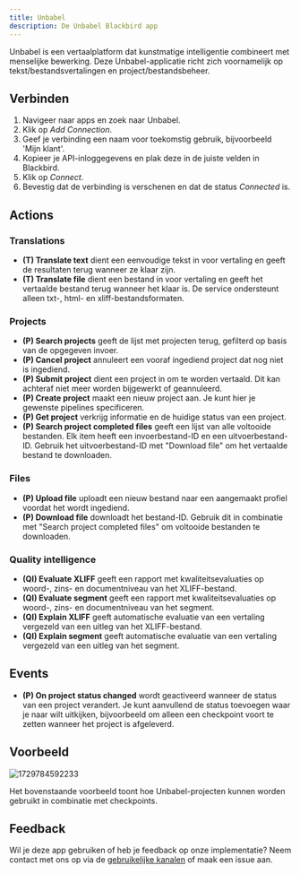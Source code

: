 ```yaml
---
title: Unbabel
description: De Unbabel Blackbird app
---
```


<LinkCard title="View on Github" target="_blank" href="https://github.com/bb-io/Unbabel" icon="github" />
 

Unbabel is een vertaalplatform dat kunstmatige intelligentie combineert met menselijke bewerking. Deze Unbabel-applicatie richt zich voornamelijk op tekst/bestandsvertalingen en project/bestandsbeheer.

## Verbinden

1. Navigeer naar apps en zoek naar Unbabel.
2. Klik op _Add Connection_.
3. Geef je verbinding een naam voor toekomstig gebruik, bijvoorbeeld 'Mijn klant'.
4. Kopieer je API-inloggegevens en plak deze in de juiste velden in Blackbird.
5. Klik op _Connect_.
6. Bevestig dat de verbinding is verschenen en dat de status _Connected_ is.

## Actions

### Translations

- **(T) Translate text** dient een eenvoudige tekst in voor vertaling en geeft de resultaten terug wanneer ze klaar zijn.
- **(T) Translate file** dient een bestand in voor vertaling en geeft het vertaalde bestand terug wanneer het klaar is. De service ondersteunt alleen txt-, html- en xliff-bestandsformaten.

### Projects

- **(P) Search projects** geeft de lijst met projecten terug, gefilterd op basis van de opgegeven invoer.
- **(P) Cancel project** annuleert een vooraf ingediend project dat nog niet is ingediend.
- **(P) Submit project** dient een project in om te worden vertaald. Dit kan achteraf niet meer worden bijgewerkt of geannuleerd.
- **(P) Create project** maakt een nieuw project aan. Je kunt hier je gewenste pipelines specificeren.
- **(P) Get project** verkrijg informatie en de huidige status van een project.
- **(P) Search project completed files** geeft een lijst van alle voltooide bestanden. Elk item heeft een invoerbestand-ID en een uitvoerbestand-ID. Gebruik het uitvoerbestand-ID met "Download file" om het vertaalde bestand te downloaden.

### Files

- **(P) Upload file** uploadt een nieuw bestand naar een aangemaakt profiel voordat het wordt ingediend.
- **(P) Download file** downloadt het bestand-ID. Gebruik dit in combinatie met "Search project completed files" om voltooide bestanden te downloaden.

### Quality intelligence

- **(QI) Evaluate XLIFF** geeft een rapport met kwaliteitsevaluaties op woord-, zins- en documentniveau van het XLIFF-bestand.
- **(QI) Evaluate segment** geeft een rapport met kwaliteitsevaluaties op woord-, zins- en documentniveau van het segment.
- **(QI) Explain XLIFF** geeft automatische evaluatie van een vertaling vergezeld van een uitleg van het XLIFF-bestand.
- **(QI) Explain segment** geeft automatische evaluatie van een vertaling vergezeld van een uitleg van het segment.

## Events

- **(P) On project status changed** wordt geactiveerd wanneer de status van een project verandert. Je kunt aanvullend de status toevoegen waar je naar wilt uitkijken, bijvoorbeeld om alleen een checkpoint voort te zetten wanneer het project is afgeleverd.

## Voorbeeld

![1729784592233](https://raw.githubusercontent.com/bb-io/Unbabel/main/image/README/1729784592233.png)

Het bovenstaande voorbeeld toont hoe Unbabel-projecten kunnen worden gebruikt in combinatie met checkpoints.

## Feedback

Wil je deze app gebruiken of heb je feedback op onze implementatie? Neem contact met ons op via de [gebruikelijke kanalen](https://www.blackbird.io/) of maak een issue aan.